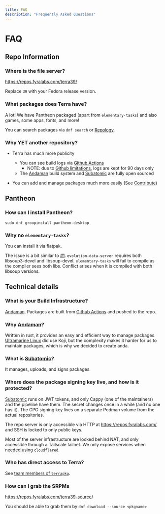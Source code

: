 ```yaml
---
title: FAQ
description: "Frequently Asked Questions"
---
```


# FAQ

## Repo Information

### Where is the file server?

https://repos.fyralabs.com/terra39/

Replace `39` with your Fedora release version.

### What packages does Terra have?

A lot! We have Pantheon packaged (apart from `elementary-tasks`)
and also games, some apps, fonts, and more!

You can search packages via `dnf search` or [Repology].

### Why YET another repository?

- Terra has much more publicity

  - You can see build logs via [Github Actions]
    - NOTE: due to [Github limitations](https://docs.github.com/en/actions/learn-github-actions/usage-limits-billing-and-administration#artifact-and-log-retention-policy), logs are kept for 90 days only
  - The [Andaman] build system and [Subatomic] are fully open sourced

- You can add and manage packages much more easily (See [Contribute](contributing))

## Pantheon

### How can I install Pantheon?

`sudo dnf groupinstall pantheon-desktop`

### Why no `elementary-tasks`?

You can install it via flatpak.

The issue is a bit similar to [#1](../issues/1).
`evolution-data-server` requires both libsoup3-devel and libsoup-devel.
`elementary-tasks` will fail to compile as the compiler sees both libs.
Conflict arises when it is compiled with both libsoup versions.

## Technical details

### What is your Build Infrastructure?

[Andaman]. Packages are built from [Github Actions] and pushed to the repo.

### Why [Andaman]?

Written in rust, it provides an easy and efficient way to manage packages. [Ultramarine Linux] did use Koji, but the complexity makes it harder for us to maintain packages, which is why we decided to create anda.

### What is [Subatomic]?

It manages, uploads, and signs packages.

### Where does the package signing key live, and how is it protected?

[Subatomic] runs on JWT tokens, and only Cappy (one of the maintainers) and the pipeline have them. The secret changes once in a while (and no one has it). The GPG signing key lives on a separate Podman volume from the actual repositories.

The repo server is only accessible via HTTP at https://repos.fyralabs.com/, and SSH is locked to only public keys.

Most of the server infrastructure are locked behind NAT, and only accessible through a Tailscale tailnet. We only expose services when needed using `cloudflared`.

### Who has direct access to Terra?

See [team members of `terrapkg`](https://github.com/orgs/terrapkg/people).

### How can I grab the SRPMs

https://repos.fyralabs.com/terra39-source/

You should be able to grab them by `dnf download --source <pkgname>`

[repology]: https://repology.org/repository/terra_39
[github actions]: https://github.com/terrapkg/packages/actions
[andaman]: https://github.com/FyraLabs/anda
[subatomic]: https://github.com/FyraLabs/subatomic
[ultramarine linux]: https://ultramarine-linux.org
